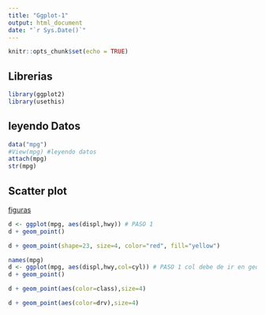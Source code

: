 ```yaml
---
title: "Ggplot-1"
output: html_document
date: "`r Sys.Date()`"
---
```


```r
knitr::opts_chunk$set(echo = TRUE)
```

## Librerias

```r
library(ggplot2)
library(usethis)
```

## leyendo Datos

```r
data("mpg")
#View(mpg) #leyendo datos
attach(mpg)
str(mpg)
```

## Scatter plot
[figuras](https://www.dropbox.com/s/h18nmf5vahdidzs/figuras.Rmd?dl=0)

```r
d <- ggplot(mpg, aes(displ,hwy)) # PASO 1
d + geom_point()
```



```r
d + geom_point(shape=23, size=4, color="red", fill="yellow") 
```


```r
names(mpg)
d <- ggplot(mpg, aes(displ,hwy,col=cyl)) # PASO 1 col debe de ir en geom
d + geom_point()
```

```r
d + geom_point(aes(color=class),size=4)
```


```r
d + geom_point(aes(color=drv),size=4)
```
